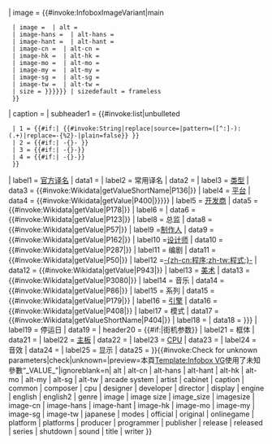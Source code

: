 <includeonly>{{Infobox
| captionstyle = text-align: center;
| subheaderstyle = text-align: center; vetical-align: middle; font-weight:normal;
| labelstyle = white-space: nowrap;
| above = {{#if:{{{title|}}}|{{{title}}}|{{PAGENAMEBASE}}}}
| image = {{#invoke:InfoboxImageVariant|main
  | image = {{{image|}}} | alt = {{{alt|}}}
  | image-hans = {{{image-hans|}}} | alt-hans = {{{alt-hans|}}}
  | image-hant = {{{image-hant|}}} | alt-hant = {{{alt-hant|}}}
  | image-cn = {{{image-cn|}}} | alt-cn = {{{alt-cn|}}}
  | image-hk = {{{image-hk|}}} | alt-hk = {{{alt-hk|}}}
  | image-mo = {{{image-mo|}}} | alt-mo = {{{alt-mo|}}}
  | image-my = {{{image-my|}}} | alt-my = {{{alt-my|}}}
  | image-sg = {{{image-sg|}}} | alt-sg = {{{alt-sg|}}}
  | image-tw = {{{image-tw|}}} | alt-tw = {{{alt-tw|}}}
  | size = {{{image size|{{{image_size|{{{imagesize|}}}}}}}}} | sizedefault = frameless
  }}
| caption = {{{caption|}}}
| subheader1 = {{#invoke:list|unbulleted
  | 1 = {{#if:{{{original|}}}| {{#invoke:String|replace|source={{{original}}}|pattern=([^:]-):(.+)|replace=-{<span lang="%1">%2</span>}-|plain=false}} }}
  | 2 = {{#if:{{{japanese|}}}| -{<span lang="ja">{{{japanese}}}</span>}- }}
  | 3 = {{#if:{{{english|}}}| -{<span lang="en" style="font-style: italic;">{{{english}}}</span>}-}}
  | 4 = {{#if:{{{english2|}}}| -{<span lang="en" style="font-style: italic;">{{{english2}}}</span>}-}}
  }}
| label1 = [[官方译名]]
| data1 = {{{official|}}}
| label2 = 常用译名
| data2 = {{{common|}}}
| label3 = [[电子游戏类型|类型]]
| data3 = {{#invoke:Wikidata|getValueShortName|P136|{{{genre|FETCH_WIKIDATA}}}}}
| label4 = [[系统平台|平台]]
| data4 = {{#invoke:Wikidata|getValue|P400|{{{platform|{{{platforms|FETCH_WIKIDATA}}}}}}}}
| label5 = [[游戏开发者|开发商]]
| data5 = {{#invoke:Wikidata|getValue|P178|{{{developer|FETCH_WIKIDATA}}}}}
| label6 = {{yesno|{{{onlinegame|no}}}|no=[[電子遊戲發行商|发行商]]|yes=-{zh-cn:运营; zh-tw:營運;}-商}}
| data6 = {{#invoke:Wikidata|getValue|P123|{{{publisher|FETCH_WIKIDATA}}}}}
| label8 = 总监
| data8 = {{#invoke:Wikidata|getValue|P57|{{{director|FETCH_WIKIDATA}}}}}
| label9 =[[電子遊戲製作人|制作人]]
| data9 = {{#invoke:Wikidata|getValue|P162|{{{producer|FETCH_WIKIDATA}}}}}
| label10 =[[电子游戏设计|设计师]]
| data10 = {{#invoke:Wikidata|getValue|P287|{{{designer|FETCH_WIKIDATA}}}}}
| label11 = 编剧
| data11 = {{#invoke:Wikidata|getValue|P50|{{{writer|FETCH_WIKIDATA}}}}}
| label12 =[[游戏程序师|-{zh-cn:程序;zh-tw:程式;}-]]
| data12 = {{#invoke:Wikidata|getValue|P943|{{{programmer|FETCH_WIKIDATA}}}}}
| label13 = [[游戏美工|美术]]
| data13 = {{#invoke:Wikidata|getValue|P3080|{{{artist|FETCH_WIKIDATA}}}}}
| label14 = 音乐
| data14 = {{#invoke:Wikidata|getValue|P86|{{{composer|FETCH_WIKIDATA}}}}}
| label15 = 系列
| data15 = {{#invoke:Wikidata|getValue|P179|{{{series|FETCH_WIKIDATA}}}}}
| label16 = [[游戏引擎|引擎]]
| data16 = {{#invoke:Wikidata|getValue|P408|{{{engine|FETCH_WIKIDATA}}}}}
| label17 = 模式
| data17 = {{#invoke:Wikidata|getValueShortName|P404|{{{modes|FETCH_WIKIDATA}}}}}
| label18 = {{yesno|{{{onlinegame|no}}}|no=发行日|yes=-{zh-cn:运营; zh-tw:營運;}-日}}
| data18 = {{{released|{{{release|}}}}}}
| label19 = 停运日
| data19 = {{{shutdown|}}}
| header20 = {{#if:{{{cabinet|}}}{{{arcade system|}}}{{{cpu|}}}{{{sound|}}}{{{display|}}}|街机参数}}
| label21 = 框体
| data21 = {{{cabinet|}}}
| label22 = [[街机主板|主板]]
| data22 = {{{arcade system|}}}
| label23 = [[中央处理器|CPU]]
| data23 = {{{cpu|}}}
| label24 = 音效
| data24 = {{{sound|}}}
| label25 = 显示
| data25 = {{{display|}}}
}}{{#invoke:Check for unknown parameters|check|unknown={{main other|[[Category:含有废弃电子游戏信息框参数的条目|_VALUE_{{PAGENAME}}]]}}|preview=本頁[[Template:Infobox VG]]使用了未知參數“_VALUE_”|ignoreblank=n| alt | alt-cn | alt-hans | alt-hant | alt-hk | alt-mo | alt-my | alt-sg | alt-tw | arcade system | artist | cabinet | caption | common | composer | cpu | designer | developer | director | display | engine | english | english2 | genre | image | image size | image_size | imagesize | image-cn | image-hans | image-hant | image-hk | image-mo | image-my | image-sg | image-tw | japanese | modes | official | original | onlinegame | platform | platforms | producer | programmer | publisher | release | released | series | shutdown | sound | title | writer }}</includeonly><noinclude>
{{Documentation}}
</noinclude>